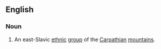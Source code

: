 ==English==

===Noun===
{{en-plural noun}}

# An east-Slavic [[ethnic]] [[group]] of the [[Carpathian]] [[mountain]]s.